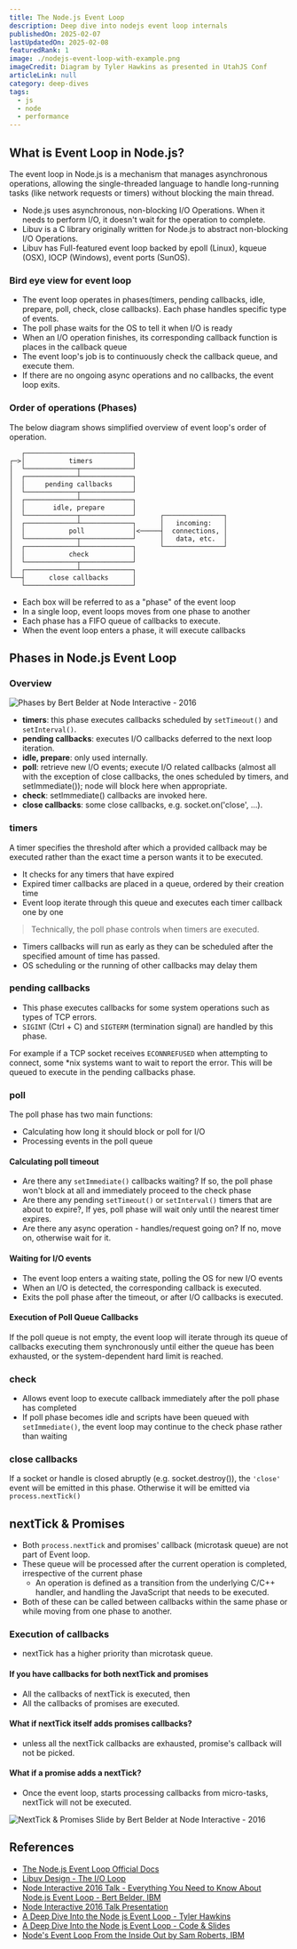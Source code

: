 ```yaml
---
title: The Node.js Event Loop
description: Deep dive into nodejs event loop internals
publishedOn: 2025-02-07
lastUpdatedOn: 2025-02-08
featuredRank: 1
image: ./nodejs-event-loop-with-example.png
imageCredit: Diagram by Tyler Hawkins as presented in UtahJS Conf
articleLink: null
category: deep-dives
tags:
  - js
  - node
  - performance
---
```


## What is Event Loop in Node.js?

The event loop in Node.js is a mechanism that manages asynchronous
operations, allowing the single-threaded language to handle long-running
tasks (like network requests or timers) without blocking the main thread.

- Node.js uses asynchronous, non-blocking I/O Operations. When it needs to perform I/O, it doesn't wait for the operation to complete.
- Libuv is a C library originally written for Node.js to abstract non-blocking I/O Operations.
- Libuv has Full-featured event loop backed by epoll (Linux), kqueue (OSX), IOCP (Windows), event ports (SunOS).

### Bird eye view for event loop

- The event loop operates in phases(timers, pending callbacks, idle, prepare, poll, check, close callbacks). Each phase handles specific type of events.
- The poll phase waits for the OS to tell it when I/O is ready
- When an I/O operation finishes, its corresponding callback function is places in the callback queue
- The event loop's job is to continuously check the callback queue, and execute them.
- If there are no ongoing async operations and no callbacks, the event loop exits.

### Order of operations (Phases)

The below diagram shows simplified overview of event loop's order of operation.

```asciidoc
   ┌───────────────────────────┐
┌─>│           timers          │
│  └─────────────┬─────────────┘
│  ┌─────────────┴─────────────┐
│  │     pending callbacks     │
│  └─────────────┬─────────────┘
│  ┌─────────────┴─────────────┐
│  │       idle, prepare       │
│  └─────────────┬─────────────┘      ┌───────────────┐
│  ┌─────────────┴─────────────┐      │   incoming:   │
│  │           poll            │<─────┤  connections, │
│  └─────────────┬─────────────┘      │   data, etc.  │
│  ┌─────────────┴─────────────┐      └───────────────┘
│  │           check           │
│  └─────────────┬─────────────┘
│  ┌─────────────┴─────────────┐
└──┤      close callbacks      │
   └───────────────────────────┘
```

- Each box will be referred to as a "phase" of the event loop
- In a single loop, event loops moves from one phase to another
- Each phase has a FIFO queue of callbacks to execute.
- When the event loop enters a phase, it will execute callbacks

## Phases in Node.js Event Loop

### Overview

![Phases by Bert Belder at Node Interactive - 2016](./phases-overview.jpg)

- **timers**: this phase executes callbacks scheduled by `setTimeout()` and `setInterval()`.
- **pending callbacks**: executes I/O callbacks deferred to the next loop iteration.
- **idle, prepare**: only used internally.
- **poll**: retrieve new I/O events; execute I/O related callbacks (almost all with the exception of close callbacks, the ones scheduled by timers, and setImmediate()); node will block here when appropriate.
- **check**: setImmediate() callbacks are invoked here.
- **close callbacks**: some close callbacks, e.g. socket.on('close', ...).

### timers

A timer specifies the threshold after which a provided callback may be executed rather than the exact time a person wants it to be executed.

- It checks for any timers that have expired
- Expired timer callbacks are placed in a queue, ordered by their creation time
- Event loop iterate through this queue and executes each timer callback one by one

> Technically, the poll phase controls when timers are executed.

- Timers callbacks will run as early as they can be scheduled after the specified amount of time has passed.
- OS scheduling or the running of other callbacks may delay them

### pending callbacks

- This phase executes callbacks for some system operations such as types of TCP errors.
- `SIGINT` (Ctrl + C) and `SIGTERM` (termination signal) are handled by this phase.

For example if a TCP socket receives `ECONNREFUSED` when attempting to connect, some \*nix systems want to wait to report the error. This will be queued to execute in the pending callbacks phase.

### poll

The poll phase has two main functions:

- Calculating how long it should block or poll for I/O
- Processing events in the poll queue


<ReadMorePost postId='deep-dives/nodejs-libuv' headingId='poll-timeout-is-calculated' />

#### Calculating poll timeout

- Are there any `setImmediate()` callbacks waiting? If so, the poll phase won't block at all and immediately proceed to the check phase
- Are there any pending `setTimeout()` or `setInterval()` timers that are about to expire?, If yes, poll phase will wait only until the nearest timer expires.
- Are there any async operation - handles/request going on? If no, move on, otherwise wait for it.

#### Waiting for I/O events

- The event loop enters a waiting state, polling the OS for new I/O events
- When an I/O is detected, the corresponding callback is executed.
- Exits the poll phase after the timeout, or after I/O callbacks is executed.

#### Execution of Poll Queue Callbacks

If the poll queue is not empty, the event loop will iterate through its queue of callbacks executing them synchronously until either the queue has been exhausted, or the system-dependent hard limit is reached.

### check

- Allows event loop to execute callback immediately after the poll phase has completed
- If poll phase becomes idle and scripts have been queued with `setImmediate()`, the event loop may continue to the check phase rather than waiting

### close callbacks

If a socket or handle is closed abruptly (e.g. socket.destroy()), the `'close'` event will be emitted in this phase. Otherwise it will be emitted via `process.nextTick()`

## nextTick & Promises

- Both `process.nextTick` and promises' callback (microtask queue) are not part of Event loop.
- These queue will be processed after the current operation is completed, irrespective of the current phase
  - An operation is defined as a transition from the underlying C/C++ handler, and handling the JavaScript that needs to be executed.
- Both of these can be called between callbacks within the same phase or while moving from one phase to another.

### Execution of callbacks

- nextTick has a higher priority than microtask queue.

#### If you have callbacks for both nextTick and promises

- All the callbacks of nextTick is executed, then
- All the callbacks of promises are executed.

#### What if nextTick itself adds promises callbacks?

- unless all the nextTick callbacks are exhausted, promise's callback will not be picked.

#### What if a promise adds a nextTick?

- Once the event loop, starts processing callbacks from micro-tasks, nextTick will not be executed.

![NextTick & Promises Slide by Bert Belder at Node Interactive - 2016](./nexttick-and-promises.jpg)

## References

- [The Node.js Event Loop Official Docs](https://nodejs.org/en/learn/asynchronous-work/event-loop-timers-and-nexttick)
- [Libuv Design - The I/O Loop](https://docs.libuv.org/en/v1.x/design.html#the-i-o-loop)
- [Node Interactive 2016 Talk - Everything You Need to Know About Node.js Event Loop - Bert Belder, IBM](https://youtu.be/PNa9OMajw9w?si=CFxugIEBeZTGIHrD)
- [Node Interactive 2016 Talk Presentation](https://drive.google.com/file/d/0B1ENiZwmJ_J2a09DUmZROV9oSGc/view?resourcekey=0-lR-GaBV1Bmjy086Fp3J4Uw)
- [A Deep Dive Into the Node js Event Loop - Tyler Hawkins](https://youtu.be/KKM_4-uQpow?si=zlsK2g3p1TkQGE3l)
- [A Deep Dive Into the Node js Event Loop - Code & Slides](https://github.com/thawkin3/nodejs-event-loop-presentation)
- [Node's Event Loop From the Inside Out by Sam Roberts, IBM](https://youtu.be/P9csgxBgaZ8?si=sU_LGUgWYAT-yFTR)
